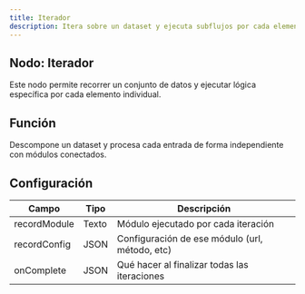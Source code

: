 ```yaml
---
title: Iterador
description: Itera sobre un dataset y ejecuta subflujos por cada elemento.
---
```



## Nodo: Iterador

Este nodo permite recorrer un conjunto de datos y ejecutar lógica específica por cada elemento individual.

## Función
Descompone un dataset y procesa cada entrada de forma independiente con módulos conectados.

## Configuración

| Campo           | Tipo   | Descripción                                     |
|------------------|--------|-------------------------------------------------|
| recordModule     | Texto  | Módulo ejecutado por cada iteración            |
| recordConfig     | JSON   | Configuración de ese módulo (url, método, etc) |
| onComplete       | JSON   | Qué hacer al finalizar todas las iteraciones   |
